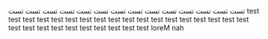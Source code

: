 
<Timeline title='FrontEnd Developer' start='2018'>
  تست تست تست تست تست تست تست تست تست تست تست تست تست تست 
</Timeline>

 <Timeline title='FrontEnd Developer' start='2018' end='2019'>
  test test test test test test test test test test test test test test test test test test test test test test test test test test test test 
</Timeline>

<Timeline title='FrontEnd Developer' start='2016' end='2017'>
  loreM nah
</Timeline>